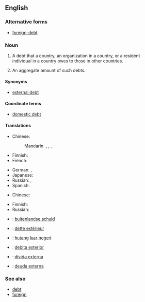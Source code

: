 ==English==

===Alternative forms===
* [[foreign-debt]]

===Noun===
{{en-noun|-|head=[[foreign]] [[debt]]|foreign debts}}

# {{context|countable|finance|lang=en}} A debt that a country, an organization in a country, or a resident individual in a country owes to those in other countries.
# {{context|uncountable|economics|lang=en}} An aggregate amount of such debts.

====Synonyms====
* [[external debt]]

====Coordinate terms====
* [[domestic debt]]

====Translations====
{{trans-top|a debt owed to foreigners}}
* Chinese:
*: Mandarin: {{t+|cmn|外債|sc=Hani}}, {{t+|cmn|外债|tr=wàizhài|sc=Hani}}, {{t|cmn|對外債務|sc=Hani}}, {{t|cmn|对外债务|tr=duìwài zhàiwù|sc=Hani}}
* Finnish: {{t|fi|valuuttavelka}} {{qualifier|debt denominated in foreign currency}}
* French: {{t|fr|dette extérieure|f}}
{{trans-mid}}
* German: {{t|de|Auslandsschuld|f}}, {{t|de|Auslandsverschuldung|f}}
* Japanese: {{t|ja|対外債務|tr=たいがいさいむ, taigai saimu|sc=Jpan}}
* Russian: {{t|ru|вне́шний долг|m|sc=Cyrl|tr=vnéšnij dolg}}, {{t|ru|внешняя задолженность|f|tr=vnéšnjaja zadólžennost'|sc=Cyrl}}
* Spanish: {{t|es|deuda externa|f}}
{{trans-bottom}}

{{trans-top|aggregate of debt to foreigners}}
* Chinese:
*: {{trreq|cmn}}
{{trans-mid}}
* Finnish: {{t|fi|ulkomaanvelka}}
* Russian: {{t|ru|вне́шний долг|m|sc=Cyrl|tr=vnéšnij dolg}}
{{trans-bottom}}

{{checktrans-top|the amount of money that a country has to pay to another country}}
* {{ttbc|nl}}: [[buitenlandse schuld]]
* {{ttbc|fr}}: [[dette extérieur]] {{g|f}}
{{trans-mid}}
* {{ttbc|id}}: [[hutang]] [[luar negeri]]
* {{ttbc|ia}}: [[debita exterior]]
* {{ttbc|pt}}: [[dívida externa]] {{g|f}}
* {{ttbc|es}}: [[deuda externa]] {{g|f}}
{{trans-bottom}}

===See also===
* [[debt]]
* [[foreign]]